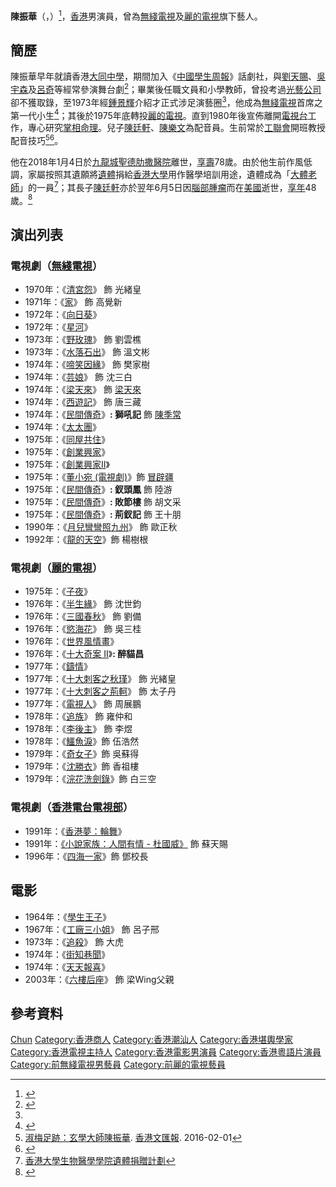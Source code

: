 {{Otheruses|other=同名的印度裔香港演員|陳振華 (1983年)}}
{{藝人
|類型 = 男演員
|姓名 = 陳振華
|圖片 = 陳振華（1940 － 2018）.jpg
|圖片尺寸 = 
|圖片簡介 = 
|本名 =
|羅馬拼音 = Chan Chun Wah
|英文名 = 
|暱稱 = 阿華、華哥、華仔、華叔
|其他藝名 = 
|國籍 = 
|民族 = 
|籍貫 = 廣東省潮州市
|出生日期 = {{birth year|1940}}
|出生地點 = {{HKG-1910}}
|逝世日期 = {{death date and age|2018|1|4|1940}}
|逝世地點 = {{HKG}}[[九龍城區|九龍城區]][[聖德肋撒醫院|聖德肋撒醫院]]
|職業 = 主持人、演員、配音員
|語言 = 粵語、英語、國語
|教育程度 = 中學
|母校 = [[香港大同中學|香港大同中學]]
|死因 = 病逝
|配偶 = 邱麗冰（Ruby）
|兒女 = 長子：[[陳廷軒_(配音員)|陳廷軒]]<br>次子：[[陳樂文|陳樂文]]
|父母 = 
|宗教信仰 =
|音樂類型 = 
|演奏樂器 =
|出道地點 = {{BHKG}}
|出道作 = 《[[學生王子|學生王子]]》
|出道日期 = {{start date and age|1959}}
|經紀公司 = [[無綫電視|無綫電視]]（1970年至1975年）<br>[[麗的電視|麗的電視]]（1975年至1980年）
|代表作 = '''電視劇'''：{{ubl|《[[啼笑因緣_(1974年電視劇)|啼笑因緣]]》}}
|著名角色 = {{ubl|樊家樹 ——《啼笑因緣》}}
|活躍年代 = 1959年至2016年
|獎項 = {{awards|award=華僑晚報十大明星金球獎 |year=1977年 |title=十大明星金球獎（電視）<ref>{{cite web |url=http://blog.sina.com.cn/s/blog_678efa1e0102wrmz.html |title=歷屆華僑晚報之十大明星金球獎 |accessdate=2022-01-20 |archive-date=2017-08-03 |archive-url=https://web.archive.org/web/20170803130304/http://blog.sina.com.cn/s/blog_678efa1e0102wrmz.html |dead-url=no }}</ref>}}
}}

'''陳振華'''（{{lang-en|Chan Chun Wah}}，{{bd|1940年||2018年|1月4日|catIdx=C陳振華}}）<ref>{{cite web| url=https://hk.entertainment.appledaily.com/enews/realtime/article/20180107/57678673 |title=丁羽證陳振華本月4日逝世 遺體捐贈香港大學 |publisher=[[香港蘋果日報|香港蘋果日報]] |language=zh-hk |date=2018-01-07 |access-date=2022-06-17 |archive-url=https://web.archive.org/web/20180108062652/https://hk.entertainment.appledaily.com/enews/realtime/article/20180107/57678673 |archive-date=2018-01-08 |dead-url=yes}}</ref>，[[香港|香港]]男演員，曾為[[無綫電視|無綫電視]]及[[麗的電視|麗的電視]]旗下藝人。

== 簡歷 ==
陳振華早年就讀香港[[大同中學|大同中學]]，期間加入《[[中國學生周報|中國學生周報]]》話劇社，與[[劉天賜|劉天賜]]、[[吳宇森|吳宇森]]及[[呂奇|呂奇]]等經常參演舞台劇<ref name=Wah>{{cite web |url=https://www.mpweekly.com/entertainment/focus/local/20180115-97831 |title=【第一代無綫小生】陳振華囑家人不要辦喪禮 捐贈遺體做大體老師 |publisher=[[明報周刊|明報周刊]] |author=徐雲 |date=2018-01-15 |access-date=2022-06-17 |archive-url=https://web.archive.org/web/20190609061455/https://www.mpweekly.com/entertainment/focus/local/20180115-97831 |archive-date=2019-06-09 |dead-url=no |language=zh-hk}}</ref>；畢業後任職文員和小學教師，曾投考過[[光藝公司|光藝公司]]卻不獲取錄，至1973年經[[鍾景輝|鍾景輝]]介紹才正式涉足演藝圈<ref name=Wah/>，他成為[[無綫電視|無綫電視]]首席之第一代小生<ref>{{citation|title=舊日的足跡 (電台節目)|work=[[香港電台第一台|香港電台第一台]]|date=2016-02-07}}</ref>；其後於1975年底轉投[[麗的電視|麗的電視]]。直到1980年後宣佈離開[[電視台|電視台]]工作，專心研究[[掌相|掌相]][[命理|命理]]。兒子[[陳廷軒_(配音員)|陳廷軒]]、[[陳樂文|陳樂文]]為配音員。生前常於[[工聯會|工聯會]]開班教授配音技巧<ref>[http://paper.wenweipo.com/2016/02/01/OT1602010007.htm 淑梅足跡：玄學大師陳振華]. [[香港文匯報|香港文匯報]]. 2016-02-01</ref><ref>{{cite web |url=https://hk.appledaily.com/entertainment/20160130/LE7LOQINNF4LSCSM2XFB5JZXJE/ |title=陳振華尋訪名醫救視力 |publisher=[[香港蘋果日報|香港蘋果日報]] |date=2016-01-30 |access-date=2022-06-17 |language=zh-hk |archive-url=https://web.archive.org/web/20210509074136/https://hk.appledaily.com/entertainment/20160130/LE7LOQINNF4LSCSM2XFB5JZXJE/ |archive-date=2021-05-09 |dead-url=yes}}</ref>。

他在2018年1月4日於[[九龍城|九龍城]][[聖德肋撒醫院|聖德肋撒醫院]]離世，[[訃告|享壽]]78歲。由於他生前作風低調，家屬按照其遺願將[[遺體|遺體]]捐給[[香港大學|香港大學]]用作醫學培訓用途，遺體成為「[[大體老師|大體老師]]」的一員<ref>[https://www.med.hku.hk/bdp/ 香港大學生物醫學學院遺體捐贈計劃]</ref>；其長子[[陳廷軒_(配音員)|陳廷軒]]亦於翌年6月5日因[[腦部腫瘤|腦部腫瘤]]而在[[美國|美國]]逝世，[[訃告|享年]]48歲。<ref>{{cite news|url=https://hk.appledaily.com/entertainment/20190608/RGAZYEUMFZEIJUMP3Y3RD47QNY/ |title=【患腦腫瘤】陳振華大仔無綫配音員陳廷軒 美國接受手術期間離世終年48歲 |publisher=[[香港蘋果日報|香港蘋果日報]] |date=2019-06-08|accessdate=2019-06-09 |language=zh=hk |archive-url=https://web.archive.org/web/20200821032922/https://hk.appledaily.com/entertainment/20190608/RGAZYEUMFZEIJUMP3Y3RD47QNY/ |archive-date=2020-08-21 |dead-url=yes }}</ref>

== 演出列表 ==
=== 電視劇（[[無綫電視|無綫電視]]） ===
*1970年：《[[清宮怨|清宮怨]]》 飾 光緒皇
*1971年：《[[家_(無線電視電視劇)|家]]》 飾 高覺新
*1972年：《[[向日葵_(電視劇)|向日葵]]》
*1972年：《[[星河_(電視劇)|星河]]》
*1973年：《[[野玫瑰_(電視劇)|野玫瑰]]》 飾 劉雲樵
*1973年：《[[水落石出|水落石出]]》 飾 溫文彬
*1974年：《[[啼笑因緣_(電視劇)|啼笑因緣]]》 飾 樊家樹
*1974年：《[[芸娘_(無線電視電視劇)|芸娘]]》 飾 沈三白
*1974年：《[[梁天來_(1974年電視劇)|梁天來]]》 飾 [[梁天來|梁天來]]
*1974年：《[[西遊記_(1974年電視劇)|西遊記]]》 飾 唐三藏
*1974年：《[[民間傳奇|民間傳奇]]》''': 獅吼記'''  飾 [[陳季常|陳季常]]
*1974年：《[[太太團|太太團]]》
*1975年：《[[同屋共住|同屋共住]]》
*1975年：《[[創業興家|創業興家]]》
*1975年：《[[創業興家II|創業興家II]]》
*1975年：《[[董小宛_(電視劇)|董小宛 (電視劇)]]》飾 [[冒辟疆|冒辟疆]]
*1975年：《[[民間傳奇|民間傳奇]]》''': 釵頭鳳'''  飾 陸游
*1975年：《[[民間傳奇|民間傳奇]]》''': 敗節樓'''  飾 胡文采
*1975年：《[[民間傳奇|民間傳奇]]》''': 荊釵記'''  飾 王十朋
*1990年：《[[月兒彎彎照九州|月兒彎彎照九州]]》 飾 歐正秋
*1992年：《[[龍的天空|龍的天空]]》飾 楊樹根

=== 電視劇（[[麗的電視|麗的電視]]） ===
*1975年：《[[子夜（電視劇）|子夜]]》
*1976年：《[[半生緣（1976年電視劇）|半生緣]]》 飾 沈世鈞
*1976年：《[[三國春秋|三國春秋]]》 飾 劉備
*1976年：《[[慾海花|慾海花]]》 飾 吳三桂
*1976年：《[[世界風情畫|世界風情畫]]》 
*1976年：《[[十大奇案_II|十大奇案 II]]》''': 醉貓昌'''  
*1977年：《[[鑄情|鑄情]]》 
*1977年：《[[十大刺客之秋瑾|十大刺客之秋瑾]]》 飾 光緒皇
*1977年：《[[十大刺客之荊軻|十大刺客之荊軻]]》 飾 太子丹
*1977年：《[[電視人_(電視劇)|電視人]]》 飾 周展鵬
*1978年：《[[追族|追族]]》 飾 雍仲和
*1978年：《[[李後主_(電視劇)|李後主]]》 飾 李煜
*1978年：《[[鱷魚淚|鱷魚淚]]》飾 伍浩然
*1979年：《[[奇女子|奇女子]]》飾 吳蘇得
*1979年：《[[沈勝衣|沈勝衣]]》飾 香祖樓
*1979年：《[[浣花洗劍錄_(1978年電視劇)|浣花洗劍錄]]》飾 白三空

=== 電視劇（[[香港電台電視部|香港電台電視部]]） ===
*1991年：《[[香港夢：輪舞|香港夢：輪舞]]》
*1991年：[http://podcast.rthk.hk/podcast/item_epi.php?pid=737&lang=zh-CN&id=46699 《小說家族：人間有情 - 杜國威》] 飾 蘇天賜
*1996年：《[[四海一家|四海一家]]》飾 鄧校長

== 電影 ==
*1964年：《[[學生王子|學生王子]]》 
*1967年：《[[工廠三小姐|工廠三小姐]]》 飾 呂子邢 
*1973年：《[[追殺|追殺]]》 飾 大虎 
*1974年：《[[街知巷聞|街知巷聞]]》   
*1974年：《[[天天報喜|天天報喜]]》
*2003年：《[[六樓后座|六樓后座]]》 飾 梁Wing父親

== 參考資料 ==
{{Reflist}}

{{DEFAULTSORT:Chan}}
[[Category:陳姓|Chun]]
[[Category:香港商人|Category:香港商人]]
[[Category:香港潮汕人|Category:香港潮汕人]]
[[Category:香港堪輿學家|Category:香港堪輿學家]]
[[Category:香港電視主持人|Category:香港電視主持人]]
[[Category:香港電影男演員|Category:香港電影男演員]]
[[Category:香港粵語片演員|Category:香港粵語片演員]]
[[Category:前無綫電視男藝員|Category:前無綫電視男藝員]]
[[Category:前麗的電視藝員|Category:前麗的電視藝員]]